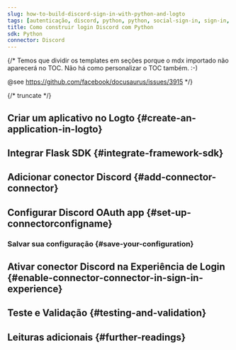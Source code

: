 ```yaml
---
slug: how-to-build-discord-sign-in-with-python-and-logto
tags: [autenticação, discord, python, python, social-sign-in, sign-in, login]
title: Como construir login Discord com Python
sdk: Python
connector: Discord
---
```


{/*
  Temos que dividir os templates em seções porque o mdx importado não aparecerá no TOC.
  Não há como personalizar o TOC também. :-)

  @see https://github.com/facebook/docusaurus/issues/3915
*/}




{/* truncate */}

<Intro connector={connector} sdk="Python" link="https://www.python.org" />

## Criar um aplicativo no Logto \{#create-an-application-in-logto}

<CreateApplication type="Aplicativo web tradicional" framework="Flask" />

## Integrar Flask SDK \{#integrate-framework-sdk}

<IntegrateSdk />

## Adicionar conector Discord \{#add-connector-connector}

<AddSocialConnector connector={connector} framework="Flask" />

## Configurar Discord OAuth app \{#set-up-connectorconfigname}

<ConnectorGuide />

### Salvar sua configuração \{#save-your-configuration}

<SaveYourConfiguration connector={connector} />

## Ativar conector Discord na Experiência de Login \{#enable-connector-connector-in-sign-in-experience}

<EnableSocialConnector connector={connector} />

## Teste e Validação \{#testing-and-validation}

<TestingAndValidation connector={connector} sdk="Python" />

## Leituras adicionais \{#further-readings}

<FurtherReadings />